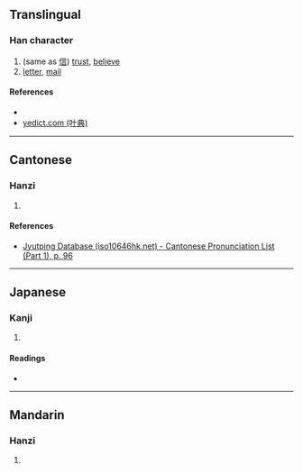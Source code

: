 {{character info/new}}
==Translingual==

===Han character===
{{Han char|rn=39|rad=子|as=04|sn=7|four=|canj=NDP|ids=⿱子心}}

# (same as [[信]]) [[trust]], [[believe]]
# [[letter]], [[mail]]

====References====
* {{Han ref|kx=0278.151|dkj=06959|hdz=21012.070|uh=5B5E|ud=23390}}
* [http://yedict.com/htm/5B/5B5E.htm yedict.com (叶典)]

----

==Cantonese==

===Hanzi===
{{yue-hanzi|jyut=[[seon3]]|y=seun3}}

# {{defn|lang=yue|sort=子04}}

====References====
* [http://www.iso10646hk.net/jp/document/download.jsp Jyutping Database (iso10646hk.net) - Cantonese Pronunciation List (Part 1), p. 96]

----

==Japanese==

===Kanji===
{{ja-kanji|grade=|rs=子04}}

# {{defn|lang=ja|sort=子04}}

====Readings====
* {{ja-readings|on=[[しん]] (shin)|kun=}}

----

==Mandarin==

===Hanzi===
{{cmn-hanzi|pin=[[xìn]] ([[xin4]])|wg=hsin<sup>4</sup>}}

# {{defn|lang=cmn|sort=子04}}